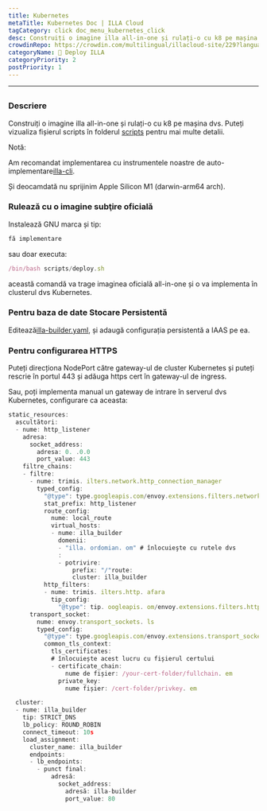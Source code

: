 ```yaml
---
title: Kubernetes
metaTitle: Kubernetes Doc | ILLA Cloud
tagCategory: click doc_menu_kubernetes_click
desc: Construiți o imagine illa all-in-one și rulați-o cu k8 pe mașina dvs.
crowdinRepo: https://crowdin.com/multilingual/illacloud-site/229?languages=ro&filter=basic&value=0
categoryName: 👷 Deploy ILLA
categoryPriority: 2
postPriority: 1
---
```


* * *

## <h2 hidden>Kubernetes</h2>

### Descriere

Construiți o imagine illa all-in-one și rulați-o cu k8 pe mașina dvs. Puteți vizualiza fișierul scripts în folderul [scripts](https://github.com/illacloud/deploy-illa-manually/blob/main/kubernetes/scripts) pentru mai multe detalii.

Notă:

Am recomandat implementarea cu instrumentele noastre de auto-implementare[illa-cli](https://github.com/illacloud/illa).

Și deocamdată nu sprijinim Apple Silicon M1 (darwin-arm64 arch).

### Rulează cu o imagine subţire oficială

Instalează GNU marca și tip:

```jsx
fă implementare
```

sau doar executa:

```jsx
/bin/bash scripts/deploy.sh
```

această comandă va trage imaginea oficială all-in-one și o va implementa în clusterul dvs Kubernetes.

### Pentru baza de date Stocare Persistentă

Editează[illa-builder.yaml](https://github.com/illacloud/deploy-illa-manually/blob/main/kubernetes/illa-builder.yaml), și adaugă configurația persistentă a IAAS pe ea.

### Pentru configurarea HTTPS

Puteți direcționa NodePort către gateway-ul de cluster Kubernetes și puteți rescrie în portul 443 și adăuga https cert în gateway-ul de ingress.

Sau, poți implementa manual un gateway de intrare în serverul dvs Kubernetes, configurare ca aceasta:

```jsx
static_resources:
  ascultători:
  - nume: http_listener
    adresa:
      socket_address:
        adresa: 0. .0.0
        port_value: 443
    filtre_chains:
    - filtre:
      - nume: trimis. ilters.network.http_connection_manager
        typed_config:
          "@type": type.googleapis.com/envoy.extensions.filters.network.http_connection_manager.v3. trolConnectionManager
          stat_prefix: http_listener
          route_config:
            nume: local_route
            virtual_hosts:
            - nume: illa_builder
              domenii:
              - "illa. ordomian. om" # înlocuieşte cu rutele dvs
              :
              - potrivire:
                  prefix: "/"route:
                  cluster: illa_builder
          http_filters:
          - nume: trimis. ilters.http. afara
            tip_config:
              "@type": tip. oogleapis. om/envoy.extensions.filters.http.router.v3.Router
      transport_socket:
        nume: envoy.transport_sockets. ls
        typed_config:
          "@type": type.googleapis.com/envoy.extensions.transport_sockets.tls.v3. ownstreamTlsContext
          common_tls_context:
            tls_certificates:
            # înlocuiește acest lucru cu fișierul certului
            - certificate_chain:
                nume de fișier: /your-cert-folder/fullchain. em
              private_key:
                nume fișier: /cert-folder/privkey. em

  cluster:
  - nume: illa_builder
    tip: STRICT_DNS
    lb_policy: ROUND_ROBIN
    connect_timeout: 10s
    load_assignment:
      cluster_name: illa_builder
      endpoints:
      - lb_endpoints:
        - punct final:
            adresă:
              socket_address:
                adresă: illa-builder
                port_value: 80
```
